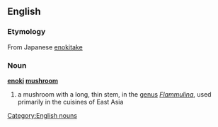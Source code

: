 ==English==
===Etymology===
From Japanese [[enokitake]]
===Noun===
{{wikipedia|Enokitake}}
'''[[enoki]] [[mushroom]]'''
#a mushroom with a long, thin stem, in the [[genus]] ''[[Flammulina]]'', used primarily in the cuisines of East Asia

[[Category:English nouns]]